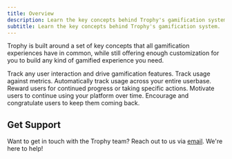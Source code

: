 ```yaml
---
title: Overview
description: Learn the key concepts behind Trophy's gamification system.
subtitle: Learn the key concepts behind Trophy's gamification system.
---
```


Trophy is built around a set of key concepts that all gamification experiences have in common, while still offering enough customization for you to build any kind of gamified experience you need.

<CardGroup>
  <Card title="Metrics" icon="box" href="/home/platform/metrics">
    Track any user interaction and drive gamification features.
  </Card>
  <Card title="Events" icon="radio-tower" href="/home/platform/events">
    Track usage against metrics.
  </Card>
  <Card title="Users" icon="users" href="/home/platform/users">
    Automatically track usage across your entire userbase.
  </Card>
  <Card title="Achievements" icon="trophy" href="/home/platform/achievements">
    Reward users for continued progress or taking specific actions.
  </Card>
  <Card title="Streaks" icon="flame" href="/home/platform/streaks">
    Motivate users to continue using your platform over time.
  </Card>
  <Card title="Emails" icon="mail" href="/home/platform/emails">
    Encourage and congratulate users to keep them coming back.
  </Card>
</CardGroup>

## Get Support

Want to get in touch with the Trophy team? Reach out to us via [email](mailto:support@trophy.so). We're here to help!
